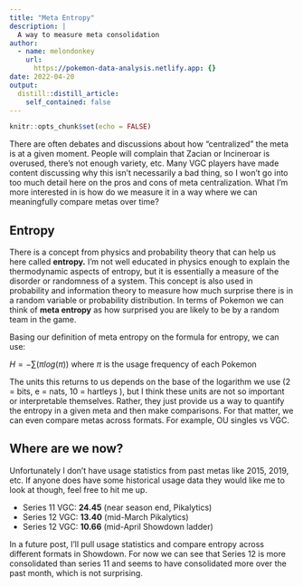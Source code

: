 ```yaml
---
title: "Meta Entropy"
description: |
  A way to measure meta consolidation
author:
  - name: melondonkey
    url:
      https://pokemon-data-analysis.netlify.app: {}
date: 2022-04-20
output:
  distill::distill_article:
    self_contained: false
---
```



```r
knitr::opts_chunk$set(echo = FALSE)
```

There are often debates and discussions about how "centralized" the meta is at a given moment.  People will complain that Zacian or Incineroar is overused, there's not enough variety, etc.  Many VGC players have made content discussing why this isn't necessarily a bad thing, so I won't go into too much detail here on the pros and cons of meta centralization.  What I'm more interested in is how do we measure it in a way where we can meaningfully compare metas over time?  


## Entropy

There is a concept from physics and probability theory that can help us here called **entropy.**  I'm not well educated in physics enough to explain the thermodynamic aspects of entropy, but it is essentially a measure of the disorder or randomness of a system.  This concept is also used in probability and information theory to measure how much surprise there is in a random variable or probability distribution.  In terms of Pokemon we can think of **meta entropy** as how surprised you are likely to be by a random team in the game.  

Basing our definition of meta entropy on the formula for entropy, we can use:


$H = - \sum(\pi log(\pi))$ where $\pi$ is the usage frequency of each Pokemon


The units this returns to us depends on the base of the logarithm we use (2 = bits, e = nats, 10 = hartleys ), but I think these units are not so important or interpretable themselves.  Rather, they just provide us a way to quantify the entropy in a given meta and then make comparisons.  For that matter, we can even compare metas across formats.  For example, OU singles vs VGC.    

## Where are we now?

Unfortunately I don't have usage statistics from past metas like 2015, 2019, etc.  If anyone does have some historical usage data they would like me to look at though, feel free to hit me up.  


*  Series 11 VGC: **24.45** (near season end, Pikalytics)
*  Series 12 VGC: **13.40** (mid-March Pikalytics)
*  Series 12 VGC: **10.66** (mid-April Showdown ladder)


In a future post, I'll pull usage statistics and compare entropy across different formats in Showdown.  For now we can see that Series 12 is more consolidated than series 11 and seems to have consolidated more over the past month, which is not surprising.  
